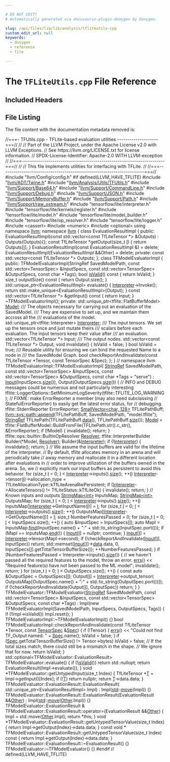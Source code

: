 ```yaml
---

# DO NOT EDIT!
# Automatically generated via docusaurus-plugin-doxygen by Doxygen.

slug: /api/files/lib/lib/analysis/tfliteutils-cpp
custom_edit_url: null
keywords:
  - doxygen
  - reference
  - file

---
```





# The `TFLiteUtils.cpp` File Reference

<DoxygenPage pluginConfig={pluginConfig}>



## Included Headers

<IncludesList>
<IncludesListItem
  filePath="llvm/Config/config.h"
  permalink=""
  isLocal="true" />
</IncludesList>


## File Listing

The file content with the documentation metadata removed is:

<ProgramListing>

<Link id="l00001" /><CodeLine lineNumber="1"><span class="doxyHighlightComment">//===- TFUtils.cpp - TFLite-based evaluation utilities --------------------===//</span></CodeLine>
<Link id="l00002" /><CodeLine lineNumber="2"><span class="doxyHighlightComment">//</span></CodeLine>
<Link id="l00003" /><CodeLine lineNumber="3"><span class="doxyHighlightComment">// Part of the LLVM Project, under the Apache License v2.0 with LLVM Exceptions.</span></CodeLine>
<Link id="l00004" /><CodeLine lineNumber="4"><span class="doxyHighlightComment">// See https://llvm.org/LICENSE.txt for license information.</span></CodeLine>
<Link id="l00005" /><CodeLine lineNumber="5"><span class="doxyHighlightComment">// SPDX-License-Identifier: Apache-2.0 WITH LLVM-exception</span></CodeLine>
<Link id="l00006" /><CodeLine lineNumber="6"><span class="doxyHighlightComment">//</span></CodeLine>
<Link id="l00007" /><CodeLine lineNumber="7"><span class="doxyHighlightComment">//===----------------------------------------------------------------------===//</span></CodeLine>
<Link id="l00008" /><CodeLine lineNumber="8"><span class="doxyHighlightComment">//</span></CodeLine>
<Link id="l00009" /><CodeLine lineNumber="9"><span class="doxyHighlightComment">// This file implements utilities for interfacing with TFLite.</span></CodeLine>
<Link id="l00010" /><CodeLine lineNumber="10"><span class="doxyHighlightComment">//</span></CodeLine>
<Link id="l00011" /><CodeLine lineNumber="11"><span class="doxyHighlightComment">//===----------------------------------------------------------------------===//</span></CodeLine>
<Link id="l00012" /><CodeLine lineNumber="12"><span class="doxyHighlightPreprocessor">#include &quot;llvm/Config/config.h&quot;</span></CodeLine>
<Link id="l00013" /><CodeLine lineNumber="13"><span class="doxyHighlightPreprocessor">#if defined(LLVM&#95;HAVE&#95;TFLITE)</span></CodeLine>
<Link id="l00014" /><CodeLine lineNumber="14"></CodeLine>
<Link id="l00015" /><CodeLine lineNumber="15"><span class="doxyHighlightPreprocessor">#include &quot;<a href="/docs/api/files/include/include/llvm/include/llvm/adt/twine-h">llvm/ADT/Twine.h</a>&quot;</span></CodeLine>
<Link id="l00016" /><CodeLine lineNumber="16"><span class="doxyHighlightPreprocessor">#include &quot;<a href="/docs/api/files/include/include/llvm/include/llvm/analysis/include/llvm/analysis/utils/tfutils-h">llvm/Analysis/Utils/TFUtils.h</a>&quot;</span></CodeLine>
<Link id="l00017" /><CodeLine lineNumber="17"><span class="doxyHighlightPreprocessor">#include &quot;<a href="/docs/api/files/include/include/llvm/include/llvm/support/base64-h">llvm/Support/Base64.h</a>&quot;</span></CodeLine>
<Link id="l00018" /><CodeLine lineNumber="18"><span class="doxyHighlightPreprocessor">#include &quot;<a href="/docs/api/files/include/include/llvm/include/llvm/support/commandline-h">llvm/Support/CommandLine.h</a>&quot;</span></CodeLine>
<Link id="l00019" /><CodeLine lineNumber="19"><span class="doxyHighlightPreprocessor">#include &quot;<a href="/docs/api/files/include/include/llvm/include/llvm/support/debug-h">llvm/Support/Debug.h</a>&quot;</span></CodeLine>
<Link id="l00020" /><CodeLine lineNumber="20"><span class="doxyHighlightPreprocessor">#include &quot;<a href="/docs/api/files/include/include/llvm/include/llvm/support/json-h">llvm/Support/JSON.h</a>&quot;</span></CodeLine>
<Link id="l00021" /><CodeLine lineNumber="21"><span class="doxyHighlightPreprocessor">#include &quot;<a href="/docs/api/files/include/include/llvm/include/llvm/support/memorybuffer-h">llvm/Support/MemoryBuffer.h</a>&quot;</span></CodeLine>
<Link id="l00022" /><CodeLine lineNumber="22"><span class="doxyHighlightPreprocessor">#include &quot;<a href="/docs/api/files/include/include/llvm/include/llvm/support/path-h">llvm/Support/Path.h</a>&quot;</span></CodeLine>
<Link id="l00023" /><CodeLine lineNumber="23"><span class="doxyHighlightPreprocessor">#include &quot;<a href="/docs/api/files/include/include/llvm/include/llvm/support/raw-ostream-h">llvm/Support/raw&#95;ostream.h</a>&quot;</span></CodeLine>
<Link id="l00024" /><CodeLine lineNumber="24"></CodeLine>
<Link id="l00025" /><CodeLine lineNumber="25"><span class="doxyHighlightPreprocessor">#include &quot;tensorflow/lite/interpreter.h&quot;</span></CodeLine>
<Link id="l00026" /><CodeLine lineNumber="26"><span class="doxyHighlightPreprocessor">#include &quot;tensorflow/lite/kernels/register.h&quot;</span></CodeLine>
<Link id="l00027" /><CodeLine lineNumber="27"><span class="doxyHighlightPreprocessor">#include &quot;tensorflow/lite/model.h&quot;</span></CodeLine>
<Link id="l00028" /><CodeLine lineNumber="28"><span class="doxyHighlightPreprocessor">#include &quot;tensorflow/lite/model&#95;builder.h&quot;</span></CodeLine>
<Link id="l00029" /><CodeLine lineNumber="29"><span class="doxyHighlightPreprocessor">#include &quot;tensorflow/lite/op&#95;resolver.h&quot;</span></CodeLine>
<Link id="l00030" /><CodeLine lineNumber="30"><span class="doxyHighlightPreprocessor">#include &quot;tensorflow/lite/logger.h&quot;</span></CodeLine>
<Link id="l00031" /><CodeLine lineNumber="31"></CodeLine>
<Link id="l00032" /><CodeLine lineNumber="32"><span class="doxyHighlightPreprocessor">#include &lt;cassert&gt;</span></CodeLine>
<Link id="l00033" /><CodeLine lineNumber="33"><span class="doxyHighlightPreprocessor">#include &lt;numeric&gt;</span></CodeLine>
<Link id="l00034" /><CodeLine lineNumber="34"><span class="doxyHighlightPreprocessor">#include &lt;optional&gt;</span></CodeLine>
<Link id="l00035" /><CodeLine lineNumber="35"></CodeLine>
<Link id="l00036" /><CodeLine lineNumber="36"><span class="doxyHighlightKeyword">using namespace </span><span class="doxyHighlight"><a href="/docs/api/namespaces/llvm">llvm</a>;</span></CodeLine>
<Link id="l00037" /><CodeLine lineNumber="37"></CodeLine>
<Link id="l00038" /><CodeLine lineNumber="38"><span class="doxyHighlightKeyword">namespace </span><span class="doxyHighlight"><a href="/docs/api/namespaces/llvm">llvm</a> &#123;</span></CodeLine>
<Link id="l00039" /><CodeLine lineNumber="39"><span class="doxyHighlightKeyword">class </span><span class="doxyHighlight">EvaluationResultImpl &#123;</span></CodeLine>
<Link id="l00040" /><CodeLine lineNumber="40"><span class="doxyHighlightKeyword">public</span><span class="doxyHighlight">:</span></CodeLine>
<Link id="l00041" /><CodeLine lineNumber="41"><span class="doxyHighlight">  EvaluationResultImpl(</span><span class="doxyHighlightKeyword">const</span><span class="doxyHighlight"> std::vector&lt;const TfLiteTensor &#42;&gt; &amp;Outputs)</span></CodeLine>
<Link id="l00042" /><CodeLine lineNumber="42"><span class="doxyHighlight">      : Outputs(Outputs)&#123;&#125;;</span></CodeLine>
<Link id="l00043" /><CodeLine lineNumber="43"></CodeLine>
<Link id="l00044" /><CodeLine lineNumber="44"><span class="doxyHighlight">  </span><span class="doxyHighlightKeyword">const</span><span class="doxyHighlight"> TfLiteTensor &#42;getOutput(</span><span class="doxyHighlightKeywordType">size&#95;t</span><span class="doxyHighlight"> <a href="/docs/api/files/lib/lib/support/md5-cpp/#ac0eafdc9ee161b71e7af98af736952fd">I</a>) &#123; </span><span class="doxyHighlightKeywordFlow">return</span><span class="doxyHighlight"> Outputs&#91;<a href="/docs/api/files/lib/lib/support/md5-cpp/#ac0eafdc9ee161b71e7af98af736952fd">I</a>&#93;; &#125;</span></CodeLine>
<Link id="l00045" /><CodeLine lineNumber="45"></CodeLine>
<Link id="l00046" /><CodeLine lineNumber="46"><span class="doxyHighlight">  EvaluationResultImpl(</span><span class="doxyHighlightKeyword">const</span><span class="doxyHighlight"> EvaluationResultImpl &amp;) = </span><span class="doxyHighlightKeyword">delete</span><span class="doxyHighlight">;</span></CodeLine>
<Link id="l00047" /><CodeLine lineNumber="47"><span class="doxyHighlight">  EvaluationResultImpl(EvaluationResultImpl &amp;&amp;Other) = </span><span class="doxyHighlightKeyword">delete</span><span class="doxyHighlight">;</span></CodeLine>
<Link id="l00048" /><CodeLine lineNumber="48"></CodeLine>
<Link id="l00049" /><CodeLine lineNumber="49"><span class="doxyHighlightKeyword">private</span><span class="doxyHighlight">:</span></CodeLine>
<Link id="l00050" /><CodeLine lineNumber="50"><span class="doxyHighlight">  </span><span class="doxyHighlightKeyword">const</span><span class="doxyHighlight"> std::vector&lt;const TfLiteTensor &#42;&gt; Outputs;</span></CodeLine>
<Link id="l00051" /><CodeLine lineNumber="51"><span class="doxyHighlight">&#125;;</span></CodeLine>
<Link id="l00052" /><CodeLine lineNumber="52"></CodeLine>
<Link id="l00053" /><CodeLine lineNumber="53"><span class="doxyHighlightKeyword">class </span><span class="doxyHighlight">TFModelEvaluatorImpl &#123;</span></CodeLine>
<Link id="l00054" /><CodeLine lineNumber="54"><span class="doxyHighlightKeyword">public</span><span class="doxyHighlight">:</span></CodeLine>
<Link id="l00055" /><CodeLine lineNumber="55"><span class="doxyHighlight">  TFModelEvaluatorImpl(StringRef SavedModelPath,</span></CodeLine>
<Link id="l00056" /><CodeLine lineNumber="56"><span class="doxyHighlight">                       </span><span class="doxyHighlightKeyword">const</span><span class="doxyHighlight"> std::vector&lt;TensorSpec&gt; &amp;InputSpecs,</span></CodeLine>
<Link id="l00057" /><CodeLine lineNumber="57"><span class="doxyHighlight">                       </span><span class="doxyHighlightKeyword">const</span><span class="doxyHighlight"> std::vector&lt;TensorSpec&gt; &amp;OutputSpecs,</span></CodeLine>
<Link id="l00058" /><CodeLine lineNumber="58"><span class="doxyHighlight">                       </span><span class="doxyHighlightKeyword">const</span><span class="doxyHighlight"> </span><span class="doxyHighlightKeywordType">char</span><span class="doxyHighlight"> &#42;Tags);</span></CodeLine>
<Link id="l00059" /><CodeLine lineNumber="59"></CodeLine>
<Link id="l00060" /><CodeLine lineNumber="60"><span class="doxyHighlight">  </span><span class="doxyHighlightKeywordType">bool</span><span class="doxyHighlight"> <a href="/docs/api/files/lib/lib/demangle/rustdemangle-cpp/#a103d8cfe62c1651cd70e181746f8a840">isValid</a>()</span><span class="doxyHighlightKeyword"> const </span><span class="doxyHighlight">&#123; </span><span class="doxyHighlightKeywordFlow">return</span><span class="doxyHighlight"> IsValid; &#125;</span></CodeLine>
<Link id="l00061" /><CodeLine lineNumber="61"><span class="doxyHighlight">  </span><span class="doxyHighlightKeywordType">size&#95;t</span><span class="doxyHighlight"> outputSize()</span><span class="doxyHighlightKeyword"> const </span><span class="doxyHighlight">&#123; </span><span class="doxyHighlightKeywordFlow">return</span><span class="doxyHighlight"> Output.size(); &#125;</span></CodeLine>
<Link id="l00062" /><CodeLine lineNumber="62"></CodeLine>
<Link id="l00063" /><CodeLine lineNumber="63"><span class="doxyHighlight">  std::unique&#95;ptr&lt;EvaluationResultImpl&gt; evaluate() &#123;</span></CodeLine>
<Link id="l00064" /><CodeLine lineNumber="64"><span class="doxyHighlight">    <a href="/docs/api/namespaces/llvm/enginekind/#a9df47239a42cd9621ac26d9ecbd57441acbd7ec5d01190e525d2f938b169b9a81">Interpreter</a>-&gt;Invoke();</span></CodeLine>
<Link id="l00065" /><CodeLine lineNumber="65"><span class="doxyHighlight">    </span><span class="doxyHighlightKeywordFlow">return</span><span class="doxyHighlight"> std::make&#95;unique&lt;EvaluationResultImpl&gt;(Output);</span></CodeLine>
<Link id="l00066" /><CodeLine lineNumber="66"><span class="doxyHighlight">  &#125;</span></CodeLine>
<Link id="l00067" /><CodeLine lineNumber="67"></CodeLine>
<Link id="l00068" /><CodeLine lineNumber="68"><span class="doxyHighlight">  </span><span class="doxyHighlightKeyword">const</span><span class="doxyHighlight"> std::vector&lt;TfLiteTensor &#42;&gt; &amp;getInput()</span><span class="doxyHighlightKeyword"> const </span><span class="doxyHighlight">&#123; </span><span class="doxyHighlightKeywordFlow">return</span><span class="doxyHighlight"> Input; &#125;</span></CodeLine>
<Link id="l00069" /><CodeLine lineNumber="69"></CodeLine>
<Link id="l00070" /><CodeLine lineNumber="70"><span class="doxyHighlight">  ~TFModelEvaluatorImpl();</span></CodeLine>
<Link id="l00071" /><CodeLine lineNumber="71"></CodeLine>
<Link id="l00072" /><CodeLine lineNumber="72"><span class="doxyHighlightKeyword">private</span><span class="doxyHighlight">:</span></CodeLine>
<Link id="l00073" /><CodeLine lineNumber="73"><span class="doxyHighlight">  std::unique&#95;ptr&lt;tflite::FlatBufferModel&gt; <a href="/docs/api/namespaces/llvm/reloc/#af59f6dc86e80aaf56f1afd155eebf568">Model</a>;</span></CodeLine>
<Link id="l00074" /><CodeLine lineNumber="74"></CodeLine>
<Link id="l00075" /><CodeLine lineNumber="75"><span class="doxyHighlightComment">  /// The objects necessary for carrying out an evaluation of the SavedModel.</span></CodeLine>
<Link id="l00076" /><CodeLine lineNumber="76"><span class="doxyHighlightComment">  /// They are expensive to set up, and we maintain them accross all the</span></CodeLine>
<Link id="l00077" /><CodeLine lineNumber="77"><span class="doxyHighlightComment">  /// evaluations of the model.</span></CodeLine>
<Link id="l00078" /><CodeLine lineNumber="78"><span class="doxyHighlight">  std::unique&#95;ptr&lt;tflite::Interpreter&gt; <a href="/docs/api/namespaces/llvm/enginekind/#a9df47239a42cd9621ac26d9ecbd57441acbd7ec5d01190e525d2f938b169b9a81">Interpreter</a>;</span></CodeLine>
<Link id="l00079" /><CodeLine lineNumber="79"></CodeLine>
<Link id="l00080" /><CodeLine lineNumber="80"><span class="doxyHighlightComment">  /// The input tensors. We set up the tensors once and just mutate theirs</span></CodeLine>
<Link id="l00081" /><CodeLine lineNumber="81"><span class="doxyHighlightComment">  /// scalars before each evaluation. The input tensors keep their value after</span></CodeLine>
<Link id="l00082" /><CodeLine lineNumber="82"><span class="doxyHighlightComment">  /// an evaluation.</span></CodeLine>
<Link id="l00083" /><CodeLine lineNumber="83"><span class="doxyHighlight">  std::vector&lt;TfLiteTensor &#42;&gt; Input;</span></CodeLine>
<Link id="l00084" /><CodeLine lineNumber="84"></CodeLine>
<Link id="l00085" /><CodeLine lineNumber="85"><span class="doxyHighlightComment">  /// The output nodes.</span></CodeLine>
<Link id="l00086" /><CodeLine lineNumber="86"><span class="doxyHighlight">  std::vector&lt;const TfLiteTensor &#42;&gt; Output;</span></CodeLine>
<Link id="l00087" /><CodeLine lineNumber="87"></CodeLine>
<Link id="l00088" /><CodeLine lineNumber="88"><span class="doxyHighlight">  </span><span class="doxyHighlightKeywordType">void</span><span class="doxyHighlight"> invalidate() &#123; IsValid = </span><span class="doxyHighlightKeyword">false</span><span class="doxyHighlight">; &#125;</span></CodeLine>
<Link id="l00089" /><CodeLine lineNumber="89"></CodeLine>
<Link id="l00090" /><CodeLine lineNumber="90"><span class="doxyHighlight">  </span><span class="doxyHighlightKeywordType">bool</span><span class="doxyHighlight"> IsValid = </span><span class="doxyHighlightKeyword">true</span><span class="doxyHighlight">;</span></CodeLine>
<Link id="l00091" /><CodeLine lineNumber="91"></CodeLine>
<Link id="l00092" /><CodeLine lineNumber="92"><span class="doxyHighlightComment">  /// Reusable utility for ensuring we can bind the requested Name to a node in</span></CodeLine>
<Link id="l00093" /><CodeLine lineNumber="93"><span class="doxyHighlightComment">  /// the SavedModel Graph.</span></CodeLine>
<Link id="l00094" /><CodeLine lineNumber="94"><span class="doxyHighlight">  </span><span class="doxyHighlightKeywordType">bool</span><span class="doxyHighlight"> checkReportAndInvalidate(</span><span class="doxyHighlightKeyword">const</span><span class="doxyHighlight"> TfLiteTensor &#42;Tensor,</span></CodeLine>
<Link id="l00095" /><CodeLine lineNumber="95"><span class="doxyHighlight">                                </span><span class="doxyHighlightKeyword">const</span><span class="doxyHighlight"> TensorSpec &amp;Spec);</span></CodeLine>
<Link id="l00096" /><CodeLine lineNumber="96"><span class="doxyHighlight">&#125;;</span></CodeLine>
<Link id="l00097" /><CodeLine lineNumber="97"></CodeLine>
<Link id="l00098" /><CodeLine lineNumber="98"><span class="doxyHighlight">&#125; </span><span class="doxyHighlightComment">// namespace llvm</span></CodeLine>
<Link id="l00099" /><CodeLine lineNumber="99"></CodeLine>
<Link id="l00100" /><CodeLine lineNumber="100"><span class="doxyHighlight">TFModelEvaluatorImpl::TFModelEvaluatorImpl(</span></CodeLine>
<Link id="l00101" /><CodeLine lineNumber="101"><span class="doxyHighlight">    <a href="/docs/api/classes/llvm/stringref">StringRef</a> SavedModelPath, </span><span class="doxyHighlightKeyword">const</span><span class="doxyHighlight"> std::vector&lt;TensorSpec&gt; &amp;InputSpecs,</span></CodeLine>
<Link id="l00102" /><CodeLine lineNumber="102"><span class="doxyHighlight">    </span><span class="doxyHighlightKeyword">const</span><span class="doxyHighlight"> std::vector&lt;TensorSpec&gt; &amp;OutputSpecs, </span><span class="doxyHighlightKeyword">const</span><span class="doxyHighlight"> </span><span class="doxyHighlightKeywordType">char</span><span class="doxyHighlight"> &#42;Tags = </span><span class="doxyHighlightStringLiteral">&quot;serve&quot;</span><span class="doxyHighlight">)</span></CodeLine>
<Link id="l00103" /><CodeLine lineNumber="103"><span class="doxyHighlight">    : <a href="/docs/api/classes/input">Input</a>(InputSpecs.<a href="/docs/api/files/lib/lib/target/lib/target/nvptx/nvvmreflect-cpp/#ac934769d93af95250952646a3829df4c">size</a>()), Output(OutputSpecs.<a href="/docs/api/files/lib/lib/target/lib/target/nvptx/nvvmreflect-cpp/#ac934769d93af95250952646a3829df4c">size</a>()) &#123;</span></CodeLine>
<Link id="l00104" /><CodeLine lineNumber="104"><span class="doxyHighlight">  </span><span class="doxyHighlightComment">// INFO and DEBUG messages could be numerous and not particularly interesting</span></CodeLine>
<Link id="l00105" /><CodeLine lineNumber="105"><span class="doxyHighlight">  tflite::LoggerOptions::SetMinimumLogSeverity(tflite::TFLITE&#95;LOG&#95;WARNING);</span></CodeLine>
<Link id="l00106" /><CodeLine lineNumber="106"><span class="doxyHighlight">  </span><span class="doxyHighlightComment">// FIXME: make ErrorReporter a member (may also need subclassing</span></CodeLine>
<Link id="l00107" /><CodeLine lineNumber="107"><span class="doxyHighlight">  </span><span class="doxyHighlightComment">// StatefulErrorReporter) to easily get the latest error status, for</span></CodeLine>
<Link id="l00108" /><CodeLine lineNumber="108"><span class="doxyHighlight">  </span><span class="doxyHighlightComment">// debugging.</span></CodeLine>
<Link id="l00109" /><CodeLine lineNumber="109"><span class="doxyHighlight">  tflite::StderrReporter ErrorReporter;</span></CodeLine>
<Link id="l00110" /><CodeLine lineNumber="110"><span class="doxyHighlight">  <a href="/docs/api/classes/llvm/smallvector">SmallVector&lt;char, 128&gt;</a> TFLitePathBuff;</span></CodeLine>
<Link id="l00111" /><CodeLine lineNumber="111"><span class="doxyHighlight">  <a href="/docs/api/namespaces/llvm/sys/path/#acb80894344c78dacf8d5ff8c23be697d">llvm::sys::path::append</a>(TFLitePathBuff, SavedModelPath, </span><span class="doxyHighlightStringLiteral">&quot;model.tflite&quot;</span><span class="doxyHighlight">);</span></CodeLine>
<Link id="l00112" /><CodeLine lineNumber="112"><span class="doxyHighlight">  <a href="/docs/api/classes/llvm/stringref">StringRef</a> TFLitePath(TFLitePathBuff.<a href="/docs/api/classes/llvm/smallvectortemplatecommon/#a7b68be12c974b6b70bc86062f221a344">data</a>(), TFLitePathBuff.<a href="/docs/api/classes/llvm/smallvectortemplatecommon/#a1c479a8c434377c2b8cb056bdfdfc201">size</a>());</span></CodeLine>
<Link id="l00113" /><CodeLine lineNumber="113"><span class="doxyHighlight">  <a href="/docs/api/namespaces/llvm/reloc/#af59f6dc86e80aaf56f1afd155eebf568">Model</a> = tflite::FlatBufferModel::BuildFromFile(TFLitePath.str().c&#95;str(),</span></CodeLine>
<Link id="l00114" /><CodeLine lineNumber="114"><span class="doxyHighlight">                                                 &amp;ErrorReporter);</span></CodeLine>
<Link id="l00115" /><CodeLine lineNumber="115"><span class="doxyHighlight">  </span><span class="doxyHighlightKeywordFlow">if</span><span class="doxyHighlight"> (!Model) &#123;</span></CodeLine>
<Link id="l00116" /><CodeLine lineNumber="116"><span class="doxyHighlight">    invalidate();</span></CodeLine>
<Link id="l00117" /><CodeLine lineNumber="117"><span class="doxyHighlight">    </span><span class="doxyHighlightKeywordFlow">return</span><span class="doxyHighlight">;</span></CodeLine>
<Link id="l00118" /><CodeLine lineNumber="118"><span class="doxyHighlight">  &#125;</span></CodeLine>
<Link id="l00119" /><CodeLine lineNumber="119"></CodeLine>
<Link id="l00120" /><CodeLine lineNumber="120"><span class="doxyHighlight">  tflite::ops::builtin::BuiltinOpResolver <a href="/docs/api/classes/llvm/resolver">Resolver</a>;</span></CodeLine>
<Link id="l00121" /><CodeLine lineNumber="121"><span class="doxyHighlight">  tflite::InterpreterBuilder Builder(&#42;Model, <a href="/docs/api/classes/llvm/resolver">Resolver</a>);</span></CodeLine>
<Link id="l00122" /><CodeLine lineNumber="122"><span class="doxyHighlight">  Builder(&amp;<a href="/docs/api/classes/llvm/interpreter">Interpreter</a>);</span></CodeLine>
<Link id="l00123" /><CodeLine lineNumber="123"></CodeLine>
<Link id="l00124" /><CodeLine lineNumber="124"><span class="doxyHighlight">  </span><span class="doxyHighlightKeywordFlow">if</span><span class="doxyHighlight"> (!<a href="/docs/api/classes/llvm/interpreter">Interpreter</a>) &#123;</span></CodeLine>
<Link id="l00125" /><CodeLine lineNumber="125"><span class="doxyHighlight">    invalidate();</span></CodeLine>
<Link id="l00126" /><CodeLine lineNumber="126"><span class="doxyHighlight">    </span><span class="doxyHighlightKeywordFlow">return</span><span class="doxyHighlight">;</span></CodeLine>
<Link id="l00127" /><CodeLine lineNumber="127"><span class="doxyHighlight">  &#125;</span></CodeLine>
<Link id="l00128" /><CodeLine lineNumber="128"></CodeLine>
<Link id="l00129" /><CodeLine lineNumber="129"><span class="doxyHighlight">  </span><span class="doxyHighlightComment">// We assume the input buffers are valid for the lifetime of the interpreter.</span></CodeLine>
<Link id="l00130" /><CodeLine lineNumber="130"><span class="doxyHighlight">  </span><span class="doxyHighlightComment">// By default, tflite allocates memory in an arena and will periodically take</span></CodeLine>
<Link id="l00131" /><CodeLine lineNumber="131"><span class="doxyHighlight">  </span><span class="doxyHighlightComment">// away memory and reallocate it in a different location after evaluations in</span></CodeLine>
<Link id="l00132" /><CodeLine lineNumber="132"><span class="doxyHighlight">  </span><span class="doxyHighlightComment">// order to improve utilization of the buffers owned in the arena. So, we</span></CodeLine>
<Link id="l00133" /><CodeLine lineNumber="133"><span class="doxyHighlight">  </span><span class="doxyHighlightComment">// explicitly mark our input buffers as persistent to avoid this behavior.</span></CodeLine>
<Link id="l00134" /><CodeLine lineNumber="134"><span class="doxyHighlight">  </span><span class="doxyHighlightKeywordFlow">for</span><span class="doxyHighlight"> (</span><span class="doxyHighlightKeywordType">size&#95;t</span><span class="doxyHighlight"> <a href="/docs/api/files/lib/lib/support/md5-cpp/#ac0eafdc9ee161b71e7af98af736952fd">I</a> = 0; <a href="/docs/api/files/lib/lib/support/md5-cpp/#ac0eafdc9ee161b71e7af98af736952fd">I</a> &lt; <a href="/docs/api/classes/llvm/interpreter">Interpreter</a>-&gt;inputs().<a href="/docs/api/files/lib/lib/target/lib/target/nvptx/nvvmreflect-cpp/#ac934769d93af95250952646a3829df4c">size</a>(); ++<a href="/docs/api/files/lib/lib/support/md5-cpp/#ac0eafdc9ee161b71e7af98af736952fd">I</a>)</span></CodeLine>
<Link id="l00135" /><CodeLine lineNumber="135"><span class="doxyHighlight">    <a href="/docs/api/classes/llvm/interpreter">Interpreter</a>-&gt;tensor(<a href="/docs/api/files/lib/lib/support/md5-cpp/#ac0eafdc9ee161b71e7af98af736952fd">I</a>)-&gt;allocation&#95;type =</span></CodeLine>
<Link id="l00136" /><CodeLine lineNumber="136"><span class="doxyHighlight">        TfLiteAllocationType::kTfLiteArenaRwPersistent;</span></CodeLine>
<Link id="l00137" /><CodeLine lineNumber="137"></CodeLine>
<Link id="l00138" /><CodeLine lineNumber="138"><span class="doxyHighlight">  </span><span class="doxyHighlightKeywordFlow">if</span><span class="doxyHighlight"> (<a href="/docs/api/classes/llvm/interpreter">Interpreter</a>-&gt;AllocateTensors() != TfLiteStatus::kTfLiteOk) &#123;</span></CodeLine>
<Link id="l00139" /><CodeLine lineNumber="139"><span class="doxyHighlight">    invalidate();</span></CodeLine>
<Link id="l00140" /><CodeLine lineNumber="140"><span class="doxyHighlight">    </span><span class="doxyHighlightKeywordFlow">return</span><span class="doxyHighlight">;</span></CodeLine>
<Link id="l00141" /><CodeLine lineNumber="141"><span class="doxyHighlight">  &#125;</span></CodeLine>
<Link id="l00142" /><CodeLine lineNumber="142"><span class="doxyHighlight">  </span><span class="doxyHighlightComment">// Known inputs and outputs</span></CodeLine>
<Link id="l00143" /><CodeLine lineNumber="143"><span class="doxyHighlight">  <a href="/docs/api/classes/llvm/stringmap">StringMap&lt;int&gt;</a> InputsMap;</span></CodeLine>
<Link id="l00144" /><CodeLine lineNumber="144"><span class="doxyHighlight">  <a href="/docs/api/classes/llvm/stringmap">StringMap&lt;int&gt;</a> OutputsMap;</span></CodeLine>
<Link id="l00145" /><CodeLine lineNumber="145"><span class="doxyHighlight">  </span><span class="doxyHighlightKeywordFlow">for</span><span class="doxyHighlight"> (</span><span class="doxyHighlightKeywordType">size&#95;t</span><span class="doxyHighlight"> <a href="/docs/api/files/lib/lib/support/md5-cpp/#ac0eafdc9ee161b71e7af98af736952fd">I</a> = 0; <a href="/docs/api/files/lib/lib/support/md5-cpp/#ac0eafdc9ee161b71e7af98af736952fd">I</a> &lt; <a href="/docs/api/classes/llvm/interpreter">Interpreter</a>-&gt;inputs().<a href="/docs/api/files/lib/lib/target/lib/target/nvptx/nvvmreflect-cpp/#ac934769d93af95250952646a3829df4c">size</a>(); ++<a href="/docs/api/files/lib/lib/support/md5-cpp/#ac0eafdc9ee161b71e7af98af736952fd">I</a>)</span></CodeLine>
<Link id="l00146" /><CodeLine lineNumber="146"><span class="doxyHighlight">    InputsMap&#91;<a href="/docs/api/classes/llvm/interpreter">Interpreter</a>-&gt;GetInputName(<a href="/docs/api/files/lib/lib/support/md5-cpp/#ac0eafdc9ee161b71e7af98af736952fd">I</a>)&#93; = <a href="/docs/api/files/lib/lib/support/md5-cpp/#ac0eafdc9ee161b71e7af98af736952fd">I</a>;</span></CodeLine>
<Link id="l00147" /><CodeLine lineNumber="147"><span class="doxyHighlight">  </span><span class="doxyHighlightKeywordFlow">for</span><span class="doxyHighlight"> (</span><span class="doxyHighlightKeywordType">size&#95;t</span><span class="doxyHighlight"> <a href="/docs/api/files/lib/lib/support/md5-cpp/#ac0eafdc9ee161b71e7af98af736952fd">I</a> = 0; <a href="/docs/api/files/lib/lib/support/md5-cpp/#ac0eafdc9ee161b71e7af98af736952fd">I</a> &lt; <a href="/docs/api/classes/llvm/interpreter">Interpreter</a>-&gt;outputs().<a href="/docs/api/files/lib/lib/target/lib/target/nvptx/nvvmreflect-cpp/#ac934769d93af95250952646a3829df4c">size</a>(); ++<a href="/docs/api/files/lib/lib/support/md5-cpp/#ac0eafdc9ee161b71e7af98af736952fd">I</a>)</span></CodeLine>
<Link id="l00148" /><CodeLine lineNumber="148"><span class="doxyHighlight">    OutputsMap&#91;<a href="/docs/api/classes/llvm/interpreter">Interpreter</a>-&gt;GetOutputName(<a href="/docs/api/files/lib/lib/support/md5-cpp/#ac0eafdc9ee161b71e7af98af736952fd">I</a>)&#93; = <a href="/docs/api/files/lib/lib/support/md5-cpp/#ac0eafdc9ee161b71e7af98af736952fd">I</a>;</span></CodeLine>
<Link id="l00149" /><CodeLine lineNumber="149"></CodeLine>
<Link id="l00150" /><CodeLine lineNumber="150"><span class="doxyHighlight">  </span><span class="doxyHighlightKeywordType">size&#95;t</span><span class="doxyHighlight"> NumberFeaturesPassed = 0;</span></CodeLine>
<Link id="l00151" /><CodeLine lineNumber="151"><span class="doxyHighlight">  </span><span class="doxyHighlightKeywordFlow">for</span><span class="doxyHighlight"> (</span><span class="doxyHighlightKeywordType">size&#95;t</span><span class="doxyHighlight"> <a href="/docs/api/files/lib/lib/support/md5-cpp/#ac0eafdc9ee161b71e7af98af736952fd">I</a> = 0; <a href="/docs/api/files/lib/lib/support/md5-cpp/#ac0eafdc9ee161b71e7af98af736952fd">I</a> &lt; InputSpecs.size(); ++<a href="/docs/api/files/lib/lib/support/md5-cpp/#ac0eafdc9ee161b71e7af98af736952fd">I</a>) &#123;</span></CodeLine>
<Link id="l00152" /><CodeLine lineNumber="152"><span class="doxyHighlight">    </span><span class="doxyHighlightKeyword">auto</span><span class="doxyHighlight"> &amp;InputSpec = InputSpecs&#91;<a href="/docs/api/files/lib/lib/support/md5-cpp/#ac0eafdc9ee161b71e7af98af736952fd">I</a>&#93;;</span></CodeLine>
<Link id="l00153" /><CodeLine lineNumber="153"><span class="doxyHighlight">    </span><span class="doxyHighlightKeyword">auto</span><span class="doxyHighlight"> MapI = InputsMap.<a href="/docs/api/classes/llvm/stringmap/#a49e68e4c86fe0b96c633adea0c366d74">find</a>(InputSpec.name() + </span><span class="doxyHighlightStringLiteral">&quot;:&quot;</span><span class="doxyHighlight"> +</span></CodeLine>
<Link id="l00154" /><CodeLine lineNumber="154"><span class="doxyHighlight">                               std::to&#95;string(InputSpec.port()));</span></CodeLine>
<Link id="l00155" /><CodeLine lineNumber="155"><span class="doxyHighlight">    </span><span class="doxyHighlightKeywordFlow">if</span><span class="doxyHighlight"> (MapI == InputsMap.<a href="/docs/api/classes/llvm/stringmap/#a16e5eaf2df56249e87019be23ee07695">end</a>()) &#123;</span></CodeLine>
<Link id="l00156" /><CodeLine lineNumber="156"><span class="doxyHighlight">      <a href="/docs/api/classes/input">Input</a>&#91;<a href="/docs/api/files/lib/lib/support/md5-cpp/#ac0eafdc9ee161b71e7af98af736952fd">I</a>&#93; = </span><span class="doxyHighlightKeyword">nullptr</span><span class="doxyHighlight">;</span></CodeLine>
<Link id="l00157" /><CodeLine lineNumber="157"><span class="doxyHighlight">      </span><span class="doxyHighlightKeywordFlow">continue</span><span class="doxyHighlight">;</span></CodeLine>
<Link id="l00158" /><CodeLine lineNumber="158"><span class="doxyHighlight">    &#125;</span></CodeLine>
<Link id="l00159" /><CodeLine lineNumber="159"><span class="doxyHighlight">    <a href="/docs/api/classes/input">Input</a>&#91;<a href="/docs/api/files/lib/lib/support/md5-cpp/#ac0eafdc9ee161b71e7af98af736952fd">I</a>&#93; = <a href="/docs/api/classes/llvm/interpreter">Interpreter</a>-&gt;tensor(MapI-&gt;second);</span></CodeLine>
<Link id="l00160" /><CodeLine lineNumber="160"><span class="doxyHighlight">    </span><span class="doxyHighlightKeywordFlow">if</span><span class="doxyHighlight"> (!checkReportAndInvalidate(<a href="/docs/api/classes/input">Input</a>&#91;<a href="/docs/api/files/lib/lib/support/md5-cpp/#ac0eafdc9ee161b71e7af98af736952fd">I</a>&#93;, InputSpec))</span></CodeLine>
<Link id="l00161" /><CodeLine lineNumber="161"><span class="doxyHighlight">      </span><span class="doxyHighlightKeywordFlow">return</span><span class="doxyHighlight">;</span></CodeLine>
<Link id="l00162" /><CodeLine lineNumber="162"><span class="doxyHighlight">    std::memset(<a href="/docs/api/classes/input">Input</a>&#91;<a href="/docs/api/files/lib/lib/support/md5-cpp/#ac0eafdc9ee161b71e7af98af736952fd">I</a>&#93;-&gt;<a href="/docs/api/files/lib/lib/codegen/staticdatasplitter-cpp/#ad2fefd8832b4b1ea3dbb1f621063bbff">data</a>.data, 0,</span></CodeLine>
<Link id="l00163" /><CodeLine lineNumber="163"><span class="doxyHighlight">                InputSpecs&#91;<a href="/docs/api/files/lib/lib/support/md5-cpp/#ac0eafdc9ee161b71e7af98af736952fd">I</a>&#93;.getTotalTensorBufferSize());</span></CodeLine>
<Link id="l00164" /><CodeLine lineNumber="164"><span class="doxyHighlight">    ++NumberFeaturesPassed;</span></CodeLine>
<Link id="l00165" /><CodeLine lineNumber="165"><span class="doxyHighlight">  &#125;</span></CodeLine>
<Link id="l00166" /><CodeLine lineNumber="166"></CodeLine>
<Link id="l00167" /><CodeLine lineNumber="167"><span class="doxyHighlight">  </span><span class="doxyHighlightKeywordFlow">if</span><span class="doxyHighlight"> (NumberFeaturesPassed &lt; Interpreter-&gt;inputs().<a href="/docs/api/files/lib/lib/target/lib/target/nvptx/nvvmreflect-cpp/#ac934769d93af95250952646a3829df4c">size</a>()) &#123;</span></CodeLine>
<Link id="l00168" /><CodeLine lineNumber="168"><span class="doxyHighlight">    </span><span class="doxyHighlightComment">// we haven&#39;t passed all the required features to the model, throw an error.</span></CodeLine>
<Link id="l00169" /><CodeLine lineNumber="169"><span class="doxyHighlight">    <a href="/docs/api/namespaces/llvm/#a9a7b5c68c90f85baaedaa854cc5002cc">errs</a>() &lt;&lt; </span><span class="doxyHighlightStringLiteral">&quot;Required feature(s) have not been passed to the ML model&quot;</span><span class="doxyHighlight">;</span></CodeLine>
<Link id="l00170" /><CodeLine lineNumber="170"><span class="doxyHighlight">    invalidate();</span></CodeLine>
<Link id="l00171" /><CodeLine lineNumber="171"><span class="doxyHighlight">    </span><span class="doxyHighlightKeywordFlow">return</span><span class="doxyHighlight">;</span></CodeLine>
<Link id="l00172" /><CodeLine lineNumber="172"><span class="doxyHighlight">  &#125;</span></CodeLine>
<Link id="l00173" /><CodeLine lineNumber="173"></CodeLine>
<Link id="l00174" /><CodeLine lineNumber="174"><span class="doxyHighlight">  </span><span class="doxyHighlightKeywordFlow">for</span><span class="doxyHighlight"> (</span><span class="doxyHighlightKeywordType">size&#95;t</span><span class="doxyHighlight"> <a href="/docs/api/files/lib/lib/support/md5-cpp/#ac0eafdc9ee161b71e7af98af736952fd">I</a> = 0; <a href="/docs/api/files/lib/lib/support/md5-cpp/#ac0eafdc9ee161b71e7af98af736952fd">I</a> &lt; OutputSpecs.size(); ++<a href="/docs/api/files/lib/lib/support/md5-cpp/#ac0eafdc9ee161b71e7af98af736952fd">I</a>) &#123;</span></CodeLine>
<Link id="l00175" /><CodeLine lineNumber="175"><span class="doxyHighlight">    </span><span class="doxyHighlightKeyword">const</span><span class="doxyHighlight"> </span><span class="doxyHighlightKeyword">auto</span><span class="doxyHighlight"> &amp;OutputSpec = OutputSpecs&#91;<a href="/docs/api/files/lib/lib/support/md5-cpp/#ac0eafdc9ee161b71e7af98af736952fd">I</a>&#93;;</span></CodeLine>
<Link id="l00176" /><CodeLine lineNumber="176"><span class="doxyHighlight">    Output&#91;<a href="/docs/api/files/lib/lib/support/md5-cpp/#ac0eafdc9ee161b71e7af98af736952fd">I</a>&#93; = <a href="/docs/api/classes/llvm/interpreter">Interpreter</a>-&gt;output&#95;tensor(</span></CodeLine>
<Link id="l00177" /><CodeLine lineNumber="177"><span class="doxyHighlight">        OutputsMap&#91;OutputSpec.name() + </span><span class="doxyHighlightStringLiteral">&quot;:&quot;</span><span class="doxyHighlight"> +</span></CodeLine>
<Link id="l00178" /><CodeLine lineNumber="178"><span class="doxyHighlight">                   std::to&#95;string(OutputSpec.port())&#93;);</span></CodeLine>
<Link id="l00179" /><CodeLine lineNumber="179"><span class="doxyHighlight">    </span><span class="doxyHighlightKeywordFlow">if</span><span class="doxyHighlight"> (!checkReportAndInvalidate(Output&#91;<a href="/docs/api/files/lib/lib/support/md5-cpp/#ac0eafdc9ee161b71e7af98af736952fd">I</a>&#93;, OutputSpec))</span></CodeLine>
<Link id="l00180" /><CodeLine lineNumber="180"><span class="doxyHighlight">      </span><span class="doxyHighlightKeywordFlow">return</span><span class="doxyHighlight">;</span></CodeLine>
<Link id="l00181" /><CodeLine lineNumber="181"><span class="doxyHighlight">  &#125;</span></CodeLine>
<Link id="l00182" /><CodeLine lineNumber="182"><span class="doxyHighlight">&#125;</span></CodeLine>
<Link id="l00183" /><CodeLine lineNumber="183"></CodeLine>
<Link id="l00184" /><CodeLine lineNumber="184"><span class="doxyHighlight">TFModelEvaluator::TFModelEvaluator(<a href="/docs/api/classes/llvm/stringref">StringRef</a> SavedModelPath,</span></CodeLine>
<Link id="l00185" /><CodeLine lineNumber="185"><span class="doxyHighlight">                                   </span><span class="doxyHighlightKeyword">const</span><span class="doxyHighlight"> std::vector&lt;TensorSpec&gt; &amp;InputSpecs,</span></CodeLine>
<Link id="l00186" /><CodeLine lineNumber="186"><span class="doxyHighlight">                                   </span><span class="doxyHighlightKeyword">const</span><span class="doxyHighlight"> std::vector&lt;TensorSpec&gt; &amp;OutputSpecs,</span></CodeLine>
<Link id="l00187" /><CodeLine lineNumber="187"><span class="doxyHighlight">                                   </span><span class="doxyHighlightKeyword">const</span><span class="doxyHighlight"> </span><span class="doxyHighlightKeywordType">char</span><span class="doxyHighlight"> &#42;Tags)</span></CodeLine>
<Link id="l00188" /><CodeLine lineNumber="188"><span class="doxyHighlight">    : Impl(new TFModelEvaluatorImpl(SavedModelPath, InputSpecs, OutputSpecs,</span></CodeLine>
<Link id="l00189" /><CodeLine lineNumber="189"><span class="doxyHighlight">                                    Tags)) &#123;</span></CodeLine>
<Link id="l00190" /><CodeLine lineNumber="190"><span class="doxyHighlight">  </span><span class="doxyHighlightKeywordFlow">if</span><span class="doxyHighlight"> (!Impl-&gt;isValid())</span></CodeLine>
<Link id="l00191" /><CodeLine lineNumber="191"><span class="doxyHighlight">    Impl.reset();</span></CodeLine>
<Link id="l00192" /><CodeLine lineNumber="192"><span class="doxyHighlight">&#125;</span></CodeLine>
<Link id="l00193" /><CodeLine lineNumber="193"></CodeLine>
<Link id="l00194" /><CodeLine lineNumber="194"><span class="doxyHighlight">TFModelEvaluatorImpl::~TFModelEvaluatorImpl() &#123;&#125;</span></CodeLine>
<Link id="l00195" /><CodeLine lineNumber="195"></CodeLine>
<Link id="l00196" /><CodeLine lineNumber="196"><span class="doxyHighlightKeywordType">bool</span><span class="doxyHighlight"> TFModelEvaluatorImpl::checkReportAndInvalidate(</span><span class="doxyHighlightKeyword">const</span><span class="doxyHighlight"> TfLiteTensor &#42;Tensor,</span></CodeLine>
<Link id="l00197" /><CodeLine lineNumber="197"><span class="doxyHighlight">                                                    </span><span class="doxyHighlightKeyword">const</span><span class="doxyHighlight"> <a href="/docs/api/classes/llvm/tensorspec">TensorSpec</a> &amp;<a href="/docs/api/structs/llvm/spec">Spec</a>) &#123;</span></CodeLine>
<Link id="l00198" /><CodeLine lineNumber="198"><span class="doxyHighlight">  </span><span class="doxyHighlightKeywordFlow">if</span><span class="doxyHighlight"> (!Tensor) &#123;</span></CodeLine>
<Link id="l00199" /><CodeLine lineNumber="199"><span class="doxyHighlight">    <a href="/docs/api/namespaces/llvm/#a9a7b5c68c90f85baaedaa854cc5002cc">errs</a>() &lt;&lt; </span><span class="doxyHighlightStringLiteral">&quot;Could not find TF&#95;Output named: &quot;</span><span class="doxyHighlight"> + <a href="/docs/api/structs/llvm/spec">Spec</a>.name();</span></CodeLine>
<Link id="l00200" /><CodeLine lineNumber="200"><span class="doxyHighlight">    IsValid = </span><span class="doxyHighlightKeyword">false</span><span class="doxyHighlight">;</span></CodeLine>
<Link id="l00201" /><CodeLine lineNumber="201"><span class="doxyHighlight">  &#125;</span></CodeLine>
<Link id="l00202" /><CodeLine lineNumber="202"><span class="doxyHighlight">  </span><span class="doxyHighlightKeywordFlow">if</span><span class="doxyHighlight"> (<a href="/docs/api/structs/llvm/spec">Spec</a>.getTotalTensorBufferSize() != Tensor-&gt;bytes)</span></CodeLine>
<Link id="l00203" /><CodeLine lineNumber="203"><span class="doxyHighlight">    IsValid = </span><span class="doxyHighlightKeyword">false</span><span class="doxyHighlight">;</span></CodeLine>
<Link id="l00204" /><CodeLine lineNumber="204"></CodeLine>
<Link id="l00205" /><CodeLine lineNumber="205"><span class="doxyHighlight">  </span><span class="doxyHighlightComment">// If the total sizes match, there could still be a mismatch in the shape.</span></CodeLine>
<Link id="l00206" /><CodeLine lineNumber="206"><span class="doxyHighlight">  </span><span class="doxyHighlightComment">// We ignore that for now.</span></CodeLine>
<Link id="l00207" /><CodeLine lineNumber="207"></CodeLine>
<Link id="l00208" /><CodeLine lineNumber="208"><span class="doxyHighlight">  </span><span class="doxyHighlightKeywordFlow">return</span><span class="doxyHighlight"> IsValid;</span></CodeLine>
<Link id="l00209" /><CodeLine lineNumber="209"><span class="doxyHighlight">&#125;</span></CodeLine>
<Link id="l00210" /><CodeLine lineNumber="210"></CodeLine>
<Link id="l00211" /><CodeLine lineNumber="211"><span class="doxyHighlight">std::optional&lt;TFModelEvaluator::EvaluationResult&gt; TFModelEvaluator::evaluate() &#123;</span></CodeLine>
<Link id="l00212" /><CodeLine lineNumber="212"><span class="doxyHighlight">  </span><span class="doxyHighlightKeywordFlow">if</span><span class="doxyHighlight"> (!<a href="/docs/api/files/lib/lib/demangle/rustdemangle-cpp/#a103d8cfe62c1651cd70e181746f8a840">isValid</a>())</span></CodeLine>
<Link id="l00213" /><CodeLine lineNumber="213"><span class="doxyHighlight">    </span><span class="doxyHighlightKeywordFlow">return</span><span class="doxyHighlight"> std::nullopt;</span></CodeLine>
<Link id="l00214" /><CodeLine lineNumber="214"><span class="doxyHighlight">  </span><span class="doxyHighlightKeywordFlow">return</span><span class="doxyHighlight"> EvaluationResult(Impl-&gt;evaluate());</span></CodeLine>
<Link id="l00215" /><CodeLine lineNumber="215"><span class="doxyHighlight">&#125;</span></CodeLine>
<Link id="l00216" /><CodeLine lineNumber="216"></CodeLine>
<Link id="l00217" /><CodeLine lineNumber="217"><span class="doxyHighlightKeywordType">void</span><span class="doxyHighlight"> &#42;TFModelEvaluator::getUntypedInput(</span><span class="doxyHighlightKeywordType">size&#95;t</span><span class="doxyHighlight"> Index) &#123;</span></CodeLine>
<Link id="l00218" /><CodeLine lineNumber="218"><span class="doxyHighlight">  TfLiteTensor &#42;<a href="/docs/api/files/lib/lib/target/lib/target/mips/mips16isellowering-cpp/#a0acb682b8260ab1c60b918599864e2e5">T</a> = Impl-&gt;getInput()&#91;Index&#93;;</span></CodeLine>
<Link id="l00219" /><CodeLine lineNumber="219"><span class="doxyHighlight">  </span><span class="doxyHighlightKeywordFlow">if</span><span class="doxyHighlight"> (!<a href="/docs/api/files/lib/lib/target/lib/target/mips/mips16isellowering-cpp/#a0acb682b8260ab1c60b918599864e2e5">T</a>)</span></CodeLine>
<Link id="l00220" /><CodeLine lineNumber="220"><span class="doxyHighlight">    </span><span class="doxyHighlightKeywordFlow">return</span><span class="doxyHighlight"> </span><span class="doxyHighlightKeyword">nullptr</span><span class="doxyHighlight">;</span></CodeLine>
<Link id="l00221" /><CodeLine lineNumber="221"><span class="doxyHighlight">  </span><span class="doxyHighlightKeywordFlow">return</span><span class="doxyHighlight"> <a href="/docs/api/files/lib/lib/target/lib/target/mips/mips16isellowering-cpp/#a0acb682b8260ab1c60b918599864e2e5">T</a>-&gt;data.data;</span></CodeLine>
<Link id="l00222" /><CodeLine lineNumber="222"><span class="doxyHighlight">&#125;</span></CodeLine>
<Link id="l00223" /><CodeLine lineNumber="223"></CodeLine>
<Link id="l00224" /><CodeLine lineNumber="224"><span class="doxyHighlight">TFModelEvaluator::EvaluationResult::EvaluationResult(</span></CodeLine>
<Link id="l00225" /><CodeLine lineNumber="225"><span class="doxyHighlight">    std::unique&#95;ptr&lt;EvaluationResultImpl&gt; Impl)</span></CodeLine>
<Link id="l00226" /><CodeLine lineNumber="226"><span class="doxyHighlight">    : Impl(<a href="/docs/api/namespaces/std">std</a>::<a href="/docs/api/namespaces/llvm/#abfc9c7ecf70f66901e439f7c04ef3dbb">move</a>(Impl)) &#123;&#125;</span></CodeLine>
<Link id="l00227" /><CodeLine lineNumber="227"></CodeLine>
<Link id="l00228" /><CodeLine lineNumber="228"><span class="doxyHighlight">TFModelEvaluator::EvaluationResult::EvaluationResult(EvaluationResult &amp;&amp;<a href="/docs/api/namespaces/llvm/#a9eb4f5b98b70ee4fab9614ed58282c1fa6311ae17c1ee52b36e68aaf4ad066387">Other</a>)</span></CodeLine>
<Link id="l00229" /><CodeLine lineNumber="229"><span class="doxyHighlight">    : Impl(<a href="/docs/api/namespaces/std">std</a>::<a href="/docs/api/namespaces/llvm/#abfc9c7ecf70f66901e439f7c04ef3dbb">move</a>(<a href="/docs/api/namespaces/llvm/#a9eb4f5b98b70ee4fab9614ed58282c1fa6311ae17c1ee52b36e68aaf4ad066387">Other</a>.Impl)) &#123;&#125;</span></CodeLine>
<Link id="l00230" /><CodeLine lineNumber="230"></CodeLine>
<Link id="l00231" /><CodeLine lineNumber="231"><span class="doxyHighlight">TFModelEvaluator::EvaluationResult &amp;</span></CodeLine>
<Link id="l00232" /><CodeLine lineNumber="232"><span class="doxyHighlight">TFModelEvaluator::EvaluationResult::operator=(EvaluationResult &amp;&amp;<a href="/docs/api/namespaces/llvm/#a9eb4f5b98b70ee4fab9614ed58282c1fa6311ae17c1ee52b36e68aaf4ad066387">Other</a>) &#123;</span></CodeLine>
<Link id="l00233" /><CodeLine lineNumber="233"><span class="doxyHighlight">  Impl = std::move(<a href="/docs/api/namespaces/llvm/#a9eb4f5b98b70ee4fab9614ed58282c1fa6311ae17c1ee52b36e68aaf4ad066387">Other</a>.Impl);</span></CodeLine>
<Link id="l00234" /><CodeLine lineNumber="234"><span class="doxyHighlight">  </span><span class="doxyHighlightKeywordFlow">return</span><span class="doxyHighlight"> &#42;</span><span class="doxyHighlightKeyword">this</span><span class="doxyHighlight">;</span></CodeLine>
<Link id="l00235" /><CodeLine lineNumber="235"><span class="doxyHighlight">&#125;</span></CodeLine>
<Link id="l00236" /><CodeLine lineNumber="236"></CodeLine>
<Link id="l00237" /><CodeLine lineNumber="237"><span class="doxyHighlightKeywordType">void</span><span class="doxyHighlight"> &#42;TFModelEvaluator::EvaluationResult::getUntypedTensorValue(</span><span class="doxyHighlightKeywordType">size&#95;t</span><span class="doxyHighlight"> Index) &#123;</span></CodeLine>
<Link id="l00238" /><CodeLine lineNumber="238"><span class="doxyHighlight">  </span><span class="doxyHighlightKeywordFlow">return</span><span class="doxyHighlight"> Impl-&gt;getOutput(Index)-&gt;data.data;</span></CodeLine>
<Link id="l00239" /><CodeLine lineNumber="239"><span class="doxyHighlight">&#125;</span></CodeLine>
<Link id="l00240" /><CodeLine lineNumber="240"></CodeLine>
<Link id="l00241" /><CodeLine lineNumber="241"><span class="doxyHighlightKeyword">const</span><span class="doxyHighlight"> </span><span class="doxyHighlightKeywordType">void</span><span class="doxyHighlight"> &#42;</span></CodeLine>
<Link id="l00242" /><CodeLine lineNumber="242"><span class="doxyHighlight">TFModelEvaluator::EvaluationResult::getUntypedTensorValue(</span><span class="doxyHighlightKeywordType">size&#95;t</span><span class="doxyHighlight"> Index)</span><span class="doxyHighlightKeyword"> const </span><span class="doxyHighlight">&#123;</span></CodeLine>
<Link id="l00243" /><CodeLine lineNumber="243"><span class="doxyHighlight">  </span><span class="doxyHighlightKeywordFlow">return</span><span class="doxyHighlight"> Impl-&gt;getOutput(Index)-&gt;data.data;</span></CodeLine>
<Link id="l00244" /><CodeLine lineNumber="244"><span class="doxyHighlight">&#125;</span></CodeLine>
<Link id="l00245" /><CodeLine lineNumber="245"></CodeLine>
<Link id="l00246" /><CodeLine lineNumber="246"><span class="doxyHighlight">TFModelEvaluator::EvaluationResult::~EvaluationResult() &#123;&#125;</span></CodeLine>
<Link id="l00247" /><CodeLine lineNumber="247"><span class="doxyHighlight">TFModelEvaluator::~TFModelEvaluator() &#123;&#125;</span></CodeLine>
<Link id="l00248" /><CodeLine lineNumber="248"></CodeLine>
<Link id="l00249" /><CodeLine lineNumber="249"><span class="doxyHighlightPreprocessor">#endif </span><span class="doxyHighlightComment">// defined(LLVM&#95;HAVE&#95;TFLITE)</span></CodeLine>

</ProgramListing>


</DoxygenPage>
